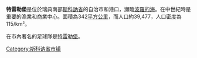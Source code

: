 '''特雷勒堡'''是位於瑞典南部[[斯科訥省|斯科訥省]]的自治市和港口，瀕臨[[波羅的海|波羅的海]]。在中世紀時是重要的漁業和商業中心。面積為342[[平方公里|平方公里]]，而人口約39,477，人口密度為115/km²。

在市內著名的足球隊是[[特雷勒堡足球俱乐部|特雷勒堡]]。

{{Sweden-geo-stub}}

[[Category:斯科讷省市镇|Category:斯科讷省市镇]]